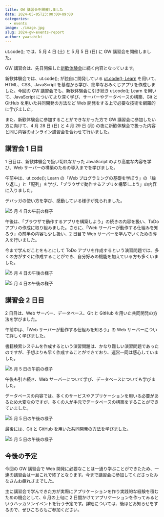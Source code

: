 ```yaml
---
title: GW 講習会を開催しました
date: 2024-05-05T23:00:00+09:00
categories:
  - events
image: ./image.jpg
slug: 2024-gw-events-report
author: ywatahiki
---
```


ut.code(); では、5 月 4 日 (土) と 5 月 5 日 (日) に GW 講習会を開催しました。

GW 講習会は、先日開催した[新歓体験会](/articles/2024-welcome-workshop/)に続く内容となっています。

新歓体験会では、ut.code(); が独自に開発している [ut.code(); Learn](https://learn.utcode.net/) を用いて、HTML、CSS、JavaScript を基礎から学び、簡単なおみくじアプリを作成しました。今回の GW 講習会でも、新歓体験会に引き続き ut.code(); Learn を用いて、JavaScript についてより深く学び、サーバーやデータベースの構築、Git と GitHub を用いた共同開発の方法など Web 開発をする上で必要な技術を網羅的に学びました。

また、新歓体験会に参加することができなかった方で GW 講習会に参加したい方に向けて、4 月 28 日 (日) と 4 月 29 日 (月) の夜に新歓体験会で扱った内容と同じ内容のオンライン講習会を合わせて行いました。

## 講習会 1 日目

1 日目は、新歓体験会で扱い切れなかった JavaScript のより高度な内容を学び、Web サーバーの構築のための導入までを学びました。

午前中は、ut.code(); Learn の「Web プログラミングの基礎を学ぼう」の「繰り返し」と「配列」を学び、「ブラウザで動作するアプリを構築しよう」の内容に入りました。

デバッガの使い方を学び、感動している様子が見られました。

![5 月 4 日の午前の様子](./05-04-1.jpg)

午後は、「ブラウザで動作するアプリを構築しよう」の続きの内容を扱い、ToDo アプリの作成に取り組みました。さらに、「Web サーバーが動作する仕組みを知ろう」の前半の内容も少し扱い、2 日目で Web サーバーを学んでいくための導入を行いました。

今まで学んだことをもとにして ToDo アプリを作成するという演習問題では、多くの方がすぐに作成することができ、自分好みの機能を加えている方も多くいました。

![5 月 4 日の午後の様子](./05-04-2.jpg)

![5 月 4 日の午後の様子](./05-04-3.jpg)

## 講習会 2 日目

2 日目は、Web サーバー、データベース、Git と GitHub を用いた共同開発の方法を学びました。

午前中は、「Web サーバーが動作する仕組みを知ろう」の Web サーバーについて詳しく学びました。

書籍検索システムを作成するという演習問題は、かなり難しい演習問題であったのですが、予想よりも早く作成することができており、運営一同は感心していました。

![5 月 5 日の午前の様子](./05-05-1.jpg)

午後も引き続き、Web サーバーについて学び、データベースについても学びました。

データベースの内容では、多くのサービスやアプリケーションを用いる必要があるため大変なのですが、多くの人が手元でデータベースの構築をすることができていました。

![5 月 5 日の午後の様子](./05-05-2.jpg)

最後には、Git と GitHub を用いた共同開発の方法を学びました。

![5 月 5 日の午後の様子](./05-05-3.jpg)

## 今後の予定

今回の GW 講習会で Web 開発に必要なことは一通り学ぶことができたため、一連の講習会は一旦これで終了となります。今まで講習会に参加してくださったみなさんお疲れさまでした。

主に講習会で学んできた方が実際にアプリケーションを作り実践的な経験を積むための機会として、6 月の上旬に 2 日間かけてアプリケーションを作ってみるというハッカソンイベントを行う予定です。詳細については、後ほどお知らせをするので、ぜひこちらもご参加ください。
